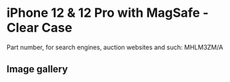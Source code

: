 
# iPhone 12 & 12 Pro  with MagSafe - Clear Case

Part number, for search engines, auction websites and such: MHLM3ZM/A

## Image gallery

<div style={{ width: "768px" }}>
  <GalleryComponent
    images={[
      {
        original: "/everysource/MHLM3.png",
        thumbnail: "/everypreview/MHLM3.png",
      },
      {
        original: "/everysource/MHLM3_AV01.png",
        thumbnail: "/everypreview/MHLM3_AV01.png",
      },
      {
        original: "/everysource/MHLM3_AV02.png",
        thumbnail: "/everypreview/MHLM3_AV02.png",
      },
      {
        original: "/everysource/MHLM3_AV03.png",
        thumbnail: "/everypreview/MHLM3_AV03.png",
      },
      {
        original: "/everysource/MHLM3_AV04.png",
        thumbnail: "/everypreview/MHLM3_AV04.png",
      },
      {
        original: "/everysource/MHLM3_AV05.png",
        thumbnail: "/everypreview/MHLM3_AV05.png",
      },
      {
        original: "/everysource/MHLM3_AV06.png",
        thumbnail: "/everypreview/MHLM3_AV06.png",
      },
      {
        original: "/everysource/MHLM3_AV07.png",
        thumbnail: "/everypreview/MHLM3_AV07.png",
      },
      {
        original: "/everysource/MHLM3_AV08.png",
        thumbnail: "/everypreview/MHLM3_AV08.png",
      },
      {
        original: "/everysource/MHLM3_AV09.png",
        thumbnail: "/everypreview/MHLM3_AV09.png",
      },
      {
        original: "/everysource/MHLM3_AV10.png",
        thumbnail: "/everypreview/MHLM3_AV10.png",
      },
      {
        original: "/everysource/MHLM3_AV11.png",
        thumbnail: "/everypreview/MHLM3_AV11.png",
      },
      {
        original: "/everysource/MHLM3_AV12.png",
        thumbnail: "/everypreview/MHLM3_AV12.png",
      },
      {
        original: "/everysource/MHLM3_AV13.png",
        thumbnail: "/everypreview/MHLM3_AV13.png",
      }
    ]}
  />
</div>